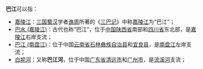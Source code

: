 '''巴江'''可以指：
*[[嘉陵江|嘉陵江]]：[[三国|三国]][[蜀汉|蜀汉]]学者[[谯周|谯周]]所著的《[[三巴记|三巴记]]》中称[[嘉陵江|嘉陵江]]为“巴江”；
*[[巴水_(嘉陵江)|巴水 (嘉陵江)]]：古代也称“巴江”，位于[[中国|中国]][[陕西省|陕西省]]南部和[[四川省|四川省]]东北部，是[[嘉陵江|嘉陵江]]右岸支流；
*[[巴江_(南盘江)|巴江 (南盘江)]]：位于中国[[云南省|云南省]][[石林彝族自治县|石林彝族自治县]]和[[宜良县|宜良县]]，是[[南盘江|南盘江]]左岸支流；
*[[白坭河|白坭河]]：又称'''巴江河'''，位于中国[[广东省|广东省]][[清远市|清远市]]和[[广州市|广州市]]，是[[流溪河|流溪河]]支流；
{{disambig|B|Cat=二字中国地名消歧义}}